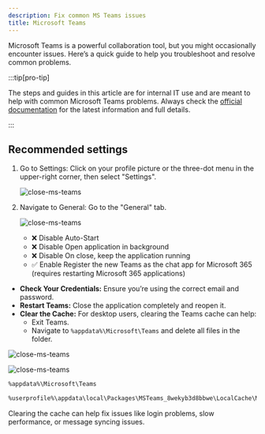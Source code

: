 ```yaml
---
description: Fix common MS Teams issues
title: Microsoft Teams
---
```




<!-- # Fix MS Teams -->

<MsTeams className="logoBadge" />

Microsoft Teams is a powerful collaboration tool, but you might occasionally encounter issues. Here’s a quick guide to help you troubleshoot and resolve common problems.

:::tip[pro-tip]

The steps and guides in this article are for internal IT use and are meant to help with common Microsoft Teams problems. Always check the [official documentation](https://learn.microsoft.com/en-us/microsoftteams/deploy-enterprise-setup?tabs=ChatTeamsChannels) for the latest information and full details.


:::




## Recommended settings

1. Go to Settings: Click on your profile picture or the three-dot menu in the upper-right corner, then select "Settings".

    ![close-ms-teams](/img/troubleshooting/ms-teams-settings.png)

2. Navigate to General: Go to the "General" tab.

    ![close-ms-teams](/img/troubleshooting/ms-teams-generalsettings.png)

    - ❌ Disable Auto-Start
    - ❌ Disable Open application in background
    - ❌ Disable On close, keep the application running
    - ✅ Enable Register the new Teams as the chat app for Microsoft 365 (requires restarting Microsoft 365 applications)


<!--  -->

<!-- import ComingSoon from "@site/src/components/ComingSoon";

<ComingSoon /> -->

<!-- 
## 1. **Unable to Log In**

If you can’t log in, try the following: -->

- **Check Your Credentials:** Ensure you’re using the correct email and password.
- **Restart Teams:** Close the application completely and reopen it.
- **Clear the Cache:** For desktop users, clearing the Teams cache can help:
  - Exit Teams.
  - Navigate to `%appdata%\Microsoft\Teams` and delete all files in the folder.



![close-ms-teams](/img/troubleshooting/close-ms-teams.png)

![close-ms-teams](/img/troubleshooting/ms-teams-settings.png)


<Tabs>
  <TabItem value="classic" label="Classic Teams" default>

```bash
%appdata%\Microsoft\Teams
```

  </TabItem>
  <TabItem value="new" label="New Teams">

```bash
%userprofile%\appdata\local\Packages\MSTeams_8wekyb3d8bbwe\LocalCache\Microsoft\MSTeams
```

  </TabItem>
</Tabs>

Clearing the cache can help fix issues like login problems, slow performance, or message syncing issues.